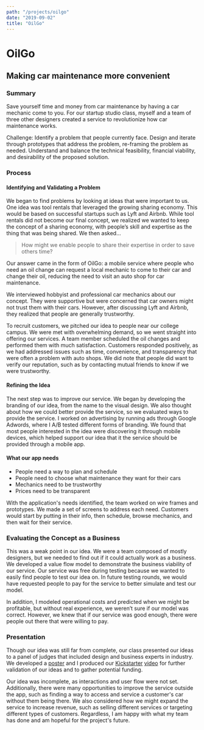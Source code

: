 ```yaml
---
path: "/projects/oilgo"
date: "2019-09-02"
title: "OilGo"
---
```


# OilGo
## Making car maintenance more convenient

### Summary
Save yourself time and money from car maintenance by having a car mechanic
come to you. For our startup studio class, myself and a team of three
other designers created a service to revolutionize how car maintenance
works.

Challenge: Identify a problem that people currently face. Design and
iterate through prototypes that address the problem, re-framing the
problem as needed. Understand and balance the technical feasibility,
financial viability, and desirability of the proposed solution.

### Process
#### Identifying and Validating a Problem
We began to find problems by looking at ideas that were important to us.
One idea was tool rentals that leveraged the growing sharing economy. This
would be based on successful startups such as Lyft and Airbnb. While tool
rentals did not become our final concept, we realized we wanted to keep
the concept of a sharing economy, with people’s skill and expertise as the
thing that was being shared. We then asked...

> How might we enable people to share their expertise in order to
> save others time?

Our answer came in the form of OilGo: a mobile service where people who
need an oil change can request a local mechanic to come to their car and
change their oil, reducing the need to visit an auto shop for car
maintenance.

We interviewed hobbyist and professional car mechanics about our concept.
They were supportive but were concerned that car owners might not trust
them with their cars. However, after discussing Lyft and Airbnb, they
realized that people are generally trustworthy.

To recruit customers, we pitched our idea to people near our college
campus. We were met with overwhelming demand, so we went straight into
offering our services. A team member scheduled the oil changes and
performed them with much satisfaction. Customers responded positively, as
we had addressed issues such as time, convenience, and transparency that
were often a problem with auto shops. We did note that people did want to
verify our reputation, such as by contacting mutual friends to know if we
were trustworthy.

#### Refining the Idea
The next step was to improve our service. We began by developing the
branding of our idea, from the name to the visual design. We also thought
about how we could better provide the service, so we evaluated ways to
provide the service. I worked on advertising by running ads through Google
Adwords, where I A/B tested different forms of branding. We found that
most people interested in the idea were discovering it through mobile
devices, which helped support our idea that it the service should be
provided through a mobile app.

#### What our app needs
- People need a way to plan and schedule
- People need to choose what maintenance they want for their cars
- Mechanics need to be trustworthy
- Prices need to be transparent

With the application's needs identified, the team worked on wire frames
and prototypes. We made a set of screens to address each need. Customers
would start by putting in their info, then schedule, browse mechanics, and
then wait for their service.

### Evaluating the Concept as a Business
This was a weak point in our idea. We were a team composed of mostly
designers, but we needed to find out if it could actually work as a
business. We developed a value flow model to demonstrate the business
viability of our service. Our service was free during testing because we
wanted to easily find people to test our idea on. In future testing
rounds, we would have requested people to pay for the service to better
simulate and test our model.

In addition, I modeled operational costs and predicted when we might be
profitable, but without real experience, we weren’t sure if our model was
correct. However, we knew that if our service was good enough, there were
people out there that were willing to pay.

### Presentation
Though our idea was still far from complete, our class presented our ideas
to a panel of judges that included design and business experts in
industry. We developed a 
[poster](https://drive.google.com/file/d/0B8nx4IwTyWafaW5aVEJfeE1JMHc/view) 
and I produced our 
[Kickstarter](https://www.kickstarter.com/projects/1920291677/905624230?token=09a496c0) 
[video](https://drive.google.com/file/d/0B11xjE67lFwhVWtSSy1GNUpmZm8/preview) 
for further validation of our ideas and to gather potential funding.

Our idea was incomplete, as interactions and user flow were not set.
Additionally, there were many opportunities to improve the service outside
the app, such as finding a way to access and service a customer's car
without them being there. We also considered how we might expand the
service to increase revenue, such as selling different services or
targeting different types of customers. Regardless, I am happy with what
my team has done and am hopeful for the project's future.